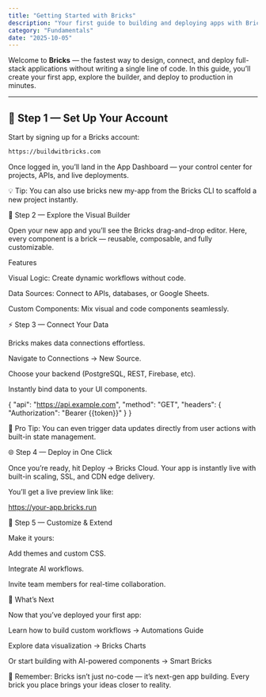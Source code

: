 ```yaml
---
title: "Getting Started with Bricks"
description: "Your first guide to building and deploying apps with Bricks — from setup to your first live project."
category: "Fundamentals"
date: "2025-10-05"
---
```


Welcome to **Bricks** — the fastest way to design, connect, and deploy full-stack applications without writing a single line of code.
In this guide, you’ll create your first app, explore the builder, and deploy to production in minutes.

---

## 🧩 Step 1 — Set Up Your Account

Start by signing up for a Bricks account:

```bash
https://buildwitbricks.com
```

Once logged in, you’ll land in the App Dashboard — your control center for projects, APIs, and live deployments.

💡 Tip: You can also use bricks new my-app from the Bricks CLI to scaffold a new project instantly.

🧱 Step 2 — Explore the Visual Builder

Open your new app and you’ll see the Bricks drag-and-drop editor.
Here, every component is a brick — reusable, composable, and fully customizable.

Features

Visual Logic: Create dynamic workflows without code.

Data Sources: Connect to APIs, databases, or Google Sheets.

Custom Components: Mix visual and code components seamlessly.

⚡ Step 3 — Connect Your Data

Bricks makes data connections effortless.

Navigate to Connections → New Source.

Choose your backend (PostgreSQL, REST, Firebase, etc).

Instantly bind data to your UI components.

{
"api": "https://api.example.com",
"method": "GET",
"headers": { "Authorization": "Bearer {{token}}" }
}

🚀 Pro Tip: You can even trigger data updates directly from user actions with built-in state management.

🌐 Step 4 — Deploy in One Click

Once you’re ready, hit Deploy → Bricks Cloud.
Your app is instantly live with built-in scaling, SSL, and CDN edge delivery.

You’ll get a live preview link like:

https://your-app.bricks.run

🎨 Step 5 — Customize & Extend

Make it yours:

Add themes and custom CSS.

Integrate AI workflows.

Invite team members for real-time collaboration.

🔗 What’s Next

Now that you’ve deployed your first app:

Learn how to build custom workflows → Automations Guide

Explore data visualization → Bricks Charts

Or start building with AI-powered components → Smart Bricks

🧠 Remember: Bricks isn’t just no-code — it’s next-gen app building.
Every brick you place brings your ideas closer to reality.
